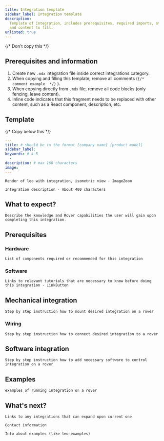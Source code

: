 ```yaml
---
title: Integration template
sidebar_label: Integration template
description:
  Template of Integration, includes prerequisites, required imports, structure
  and content to fill.
unlisted: true
---
```


{/* Don't copy this */}

## Prerequisites and information

1. Create new `.mdx` integration file inside correct integrations category.
2. When copying and filling this template, remove all comments
   (`{/* comment example  */}` ).
3. When copying directly from `.mdx` file, remove all code blocks (only fencing,
   leave content).
4. Inline code indicates that this fragment needs to be replaced with other
   content, such as a React component, description, etc.

## Template

{/* Copy below this */}

```yml title="Required front matter"
---
title: # should be in the format [company name] [product model]
sidebar_label:
keywords: # 4-5
  -
description: # max 160 characters
image:
---
```

`Render of leo with integration, isometric view - ImageZoom`

`Integration description - About 400 characters`

## What to expect?

`Describe the knowledge and Rover capabilities the user will gain upon completing this integration.`

## Prerequisites

### Hardware

`List of components required or recommended for this integration`

### Software

`Links to relevant tutorials that are necessary to know before doing this integration - LinkButton`

## Mechanical integration

`Step by step instruction how to mount desired integration on a rover`

### Wiring

`Step by step instruction how to connect desired integration to a rover`

## Software integration

`Step by step instruction how to add necessary software to control integration on a rover`

## Examples

`examples of running integration on a rover`

## What's next?

`Links to any integrations that can expand upon current one`

`Contact information`

`Info about examples (like leo-examples)`
